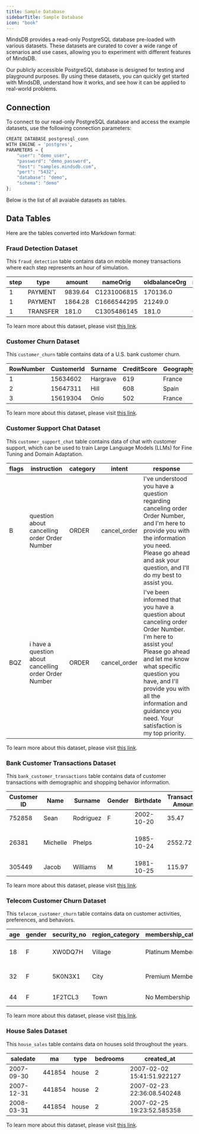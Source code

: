 ```yaml
---
title: Sample Database
sidebarTitle: Sample Database
icon: "book"
---
```


MindsDB provides a read-only PostgreSQL database pre-loaded with various datasets. These datasets are curated to cover a wide range of scenarios and use cases, allowing you to experiment with different features of MindsDB.

Our publicly accessible PostgreSQL database is designed for testing and playground purposes. By using these datasets, you can quickly get started with MindsDB, understand how it works, and see how it can be applied to real-world problems.

## Connection

To connect to our read-only PostgreSQL database and access the example datasets, use the following connection parameters:

```python
CREATE DATABASE postgresql_conn 
WITH ENGINE = 'postgres', 
PARAMETERS = {
    "user": "demo_user",
    "password": "demo_password",
    "host": "samples.mindsdb.com",
    "port": "5432",
    "database": "demo",
    "schema": "demo"
};
```

Below is the list of all avaiable datasets as tables.

## Data Tables

Here are the tables converted into Markdown format:

### Fraud Detection Dataset

This `fraud_detection` table contains data on mobile money transactions where each step represents an hour of simulation.

| step | type      | amount  | nameOrig     | oldbalanceOrg | newbalanceOrig | nameDest     | oldbalanceDest | newbalanceDest | isFraud | isFlaggedFraud |
|------|-----------|---------|--------------|---------------|----------------|--------------|----------------|----------------|---------|----------------|
| 1    | PAYMENT   | 9839.64 | C1231006815  | 170136.0      | 160296.36      | M1979787155  | 0.0            | 0.0            | 0       | 0              |
| 1    | PAYMENT   | 1864.28 | C1666544295  | 21249.0       | 19384.72       | M2044282225  | 0.0            | 0.0            | 0       | 0              |
| 1    | TRANSFER  | 181.0   | C1305486145  | 181.0         | 0.0            | C553264065   | 0.0            | 0.0            | 1       | 0              |

To learn more about this dataset, please visit [this link](https://www.kaggle.com/datasets/ealaxi/paysim1).

### Customer Churn Dataset

This `customer_churn` table contains data of a U.S. bank customer churn.

| RowNumber | CustomerId | Surname    | CreditScore | Geography | Gender | Age | Tenure | Balance   | NumOfProducts | HasCrCard | IsActiveMember | EstimatedSalary | Exited |
|-----------|------------|------------|-------------|-----------|--------|-----|--------|-----------|---------------|-----------|----------------|-----------------|--------|
| 1         | 15634602   | Hargrave   | 619         | France    | Female | 42  | 2      | 0         | 1             | 1         | 1              | 101348.88       | 1      |
| 2         | 15647311   | Hill       | 608         | Spain     | Female | 41  | 1      | 83807.86  | 1             | 0         | 1              | 112542.58       | 0      |
| 3         | 15619304   | Onio       | 502         | France    | Female | 42  | 8      | 159660.8  | 3             | 1         | 0              | 113931.57       | 1      |

To learn more about this dataset, please visit [this link](https://www.kaggle.com/datasets/shantanudhakadd/bank-customer-churn-prediction).

### Customer Support Chat Dataset

This `customer_support_chat` table contains data of chat with customer support, which can be used to train Large Language Models (LLMs) for Fine Tuning and Domain Adaptation.

| flags | instruction                               | category | intent       | response                                                                                                                                                   |
|-------|-------------------------------------------|----------|--------------|-----------------------------------------------------------------------------------------------------------------------------------------------------------|
| B     | question about cancelling order Order Number | ORDER    | cancel_order | I've understood you have a question regarding canceling order Order Number, and I'm here to provide you with the information you need. Please go ahead and ask your question, and I'll do my best to assist you. |
| BQZ   | i have a question about cancelling order Order Number | ORDER    | cancel_order | I've been informed that you have a question about canceling order Order Number. I'm here to assist you! Please go ahead and let me know what specific question you have, and I'll provide you with all the information and guidance you need. Your satisfaction is my top priority. |

To learn more about this dataset, please visit [this link](https://huggingface.co/datasets/bitext/Bitext-customer-support-llm-chatbot-training-dataset).

### Bank Customer Transactions Dataset

This `bank_customer_transactions` table contains data of customer transactions with demographic and shopping behavior information.

| Customer ID | Name      | Surname   | Gender | Birthdate   | Transaction Amount | Date       | Merchant Name           | Category  |
|-------------|-----------|-----------|--------|-------------|--------------------|------------|-------------------------|-----------|
| 752858      | Sean      | Rodriguez | F      | 2002-10-20  | 35.47             | 2023-04-03 | Smith-Russell           | Cosmetic  |
| 26381       | Michelle  | Phelps    |        | 1985-10-24  | 2552.72           | 2023-07-17 | Peck, Spence and Young  | Travel    |
| 305449      | Jacob     | Williams  | M      | 1981-10-25  | 115.97            | 2023-09-20 | Steele Inc              | Clothing  |

To learn more about this dataset, please visit [this link](https://www.kaggle.com/datasets/bkcoban/customer-transactions).

### Telecom Customer Churn Dataset

This `telecom_customer_churn` table contains data on customer activities, preferences, and behaviors.

| age | gender | security_no | region_category | membership_category | joining_date | joined_through_referral | referral_id | preferred_offer_types  | medium_of_operation | internet_option | last_visit_time | days_since_last_login | avg_time_spent | avg_transaction_value | avg_frequency_login_days | points_in_wallet | used_special_discount | offer_application_preference | past_complaint | complaint_status        | feedback                 | churn_risk_score |
|-----|--------|-------------|-----------------|---------------------|--------------|-------------------------|-------------|------------------------|---------------------|-----------------|-----------------|------------------------|----------------|-----------------------|---------------------------|------------------|------------------------|---------------------------|-----------------|------------------------|--------------------------|------------------|
| 18  | F      | XW0DQ7H     | Village         | Platinum Membership | 17-08-2017   | No                      | xxxxxxxx    | Gift Vouchers/Coupons  | ?                   | Wi-Fi           | 16:08:02        | 17                     | 300.63         | 53005.25              | 17                        | 781.75           | Yes                    | Yes                       | No              | Not Applicable         | Products always in Stock | 0                |
| 32  | F      | 5K0N3X1     | City            | Premium Membership  | 28-08-2017   | ?                       | CID21329    | Gift Vouchers/Coupons  | Desktop             | Mobile_Data     | 12:38:13        | 16                     | 306.34         | 12838.38              | 10                        |                  | Yes                    | No                        | Yes             | Solved                 | Quality Customer Care    | 0                |
| 44  | F      | 1F2TCL3     | Town            | No Membership       | 11-11-2016   | Yes                     | CID12313    | Gift Vouchers/Coupons  | Desktop             | Wi-Fi           | 22:53:21        | 14                     | 516.16         | 21027                 | 22                        | 500.69           | No                     | Yes                       | Yes             | Solved in Follow-up    | Poor Website             | 1                |

To learn more about this dataset, please visit [this link](https://huggingface.co/datasets/d0r1h/customer_churn).

### House Sales Dataset

This `house_sales` table contains data on houses sold throughout the years.

| saledate   | ma      | type  | bedrooms | created_at                 |
|------------|---------|-------|---------|----------------------------|
| 2007-09-30 | 441854  | house | 2       | 2007-02-02 15:41:51.922127 |
| 2007-12-31 | 441854  | house | 2       | 2007-02-23 22:36:08.540248 |
| 2008-03-31 | 441854  | house | 2       | 2007-02-25 19:23:52.585358 |

To learn more about this dataset, please visit [this link](https://www.kaggle.com/datasets/).
